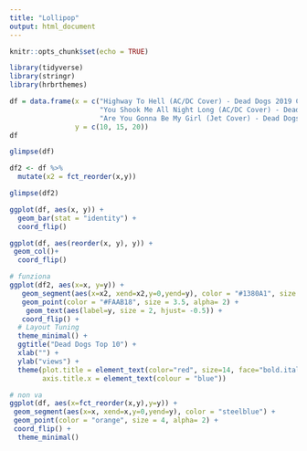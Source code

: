 ```yaml
---
title: "Lollipop"
output: html_document
---
```


```r
knitr::opts_chunk$set(echo = TRUE)
```

```r
library(tidyverse)
library(stringr)
library(hrbrthemes)
```

```r
df = data.frame(x = c("Highway To Hell (AC/DC Cover) - Dead Dogs 2019 Christmas Party", 
                      "You Shook Me All Night Long (AC/DC Cover) - Dead Dogs 2019 Christmas Party",
                      "Are You Gonna Be My Girl (Jet Cover) - Dead Dogs 2017 Rehearsals"), 
                y = c(10, 15, 20))
df

glimpse(df)

df2 <- df %>% 
  mutate(x2 = fct_reorder(x,y))

glimpse(df2)
```

```r
ggplot(df, aes(x, y)) +
  geom_bar(stat = "identity") +
  coord_flip()
```

```r
ggplot(df, aes(reorder(x, y), y)) + 
 geom_col()+
  coord_flip()
```

```r
# funziona
ggplot(df2, aes(x=x, y=y)) + 
   geom_segment(aes(x=x2, xend=x2,y=0,yend=y), color = "#1380A1", size = 1) +
   geom_point(color = "#FAAB18", size = 3.5, alpha= 2) +
    geom_text(aes(label=y, size = 2, hjust= -0.5)) +
   coord_flip() +
  # Layout Tuning
  theme_minimal() +
  ggtitle("Dead Dogs Top 10") +
  xlab("") +
  ylab("views") +
  theme(plot.title = element_text(color="red", size=14, face="bold.italic", hjust = -1.5),
        axis.title.x = element_text(colour = "blue"))

```

```r
# non va
ggplot(df, aes(x=fct_reorder(x,y),y=y)) + 
 geom_segment(aes(x=x, xend=x,y=0,yend=y), color = "steelblue") +
 geom_point(color = "orange", size = 4, alpha= 2) +
 coord_flip() +
  theme_minimal()
```

